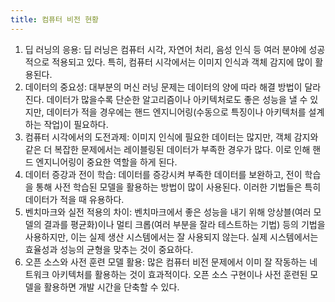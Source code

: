 ```yaml
---
title: 컴퓨터 비전 현황
---
```


1. 딥 러닝의 응용: 딥 러닝은 컴퓨터 시각, 자연어 처리, 음성 인식 등 여러 분야에 성공적으로 적용되고 있다. 특히, 컴퓨터 시각에서는 이미지 인식과 객체 감지에 많이 활용된다.
2. 데이터의 중요성: 대부분의 머신 러닝 문제는 데이터의 양에 따라 해결 방법이 달라진다. 데이터가 많을수록 단순한 알고리즘이나 아키텍처로도 좋은 성능을 낼 수 있지만, 데이터가 적을 경우에는 핸드 엔지니어링(수동으로 특징이나 아키텍처를 설계하는 작업)이 필요하다.
3. 컴퓨터 시각에서의 도전과제: 이미지 인식에 필요한 데이터는 많지만, 객체 감지와 같은 더 복잡한 문제에서는 레이블링된 데이터가 부족한 경우가 많다. 이로 인해 핸드 엔지니어링이 중요한 역할을 하게 된다.
4. 데이터 증강과 전이 학습: 데이터를 증강시켜 부족한 데이터를 보완하고, 전이 학습을 통해 사전 학습된 모델을 활용하는 방법이 많이 사용된다. 이러한 기법들은 특히 데이터가 적을 때 유용하다.
5. 벤치마크와 실전 적용의 차이: 벤치마크에서 좋은 성능을 내기 위해 앙상블(여러 모델의 결과를 평균화)이나 멀티 크롭(여러 부분을 잘라 테스트하는 기법) 등의 기법을 사용하지만, 이는 실제 생산 시스템에서는 잘 사용되지 않는다. 실제 시스템에서는 효율성과 성능의 균형을 맞추는 것이 중요하다.
6. 오픈 소스와 사전 훈련 모델 활용: 많은 컴퓨터 비전 문제에서 이미 잘 작동하는 네트워크 아키텍처를 활용하는 것이 효과적이다. 오픈 소스 구현이나 사전 훈련된 모델을 활용하면 개발 시간을 단축할 수 있다.